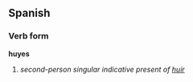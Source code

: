 ==Spanish==
===Verb form===
'''huyes'''

# ''second-person singular indicative present of [[huir]]''